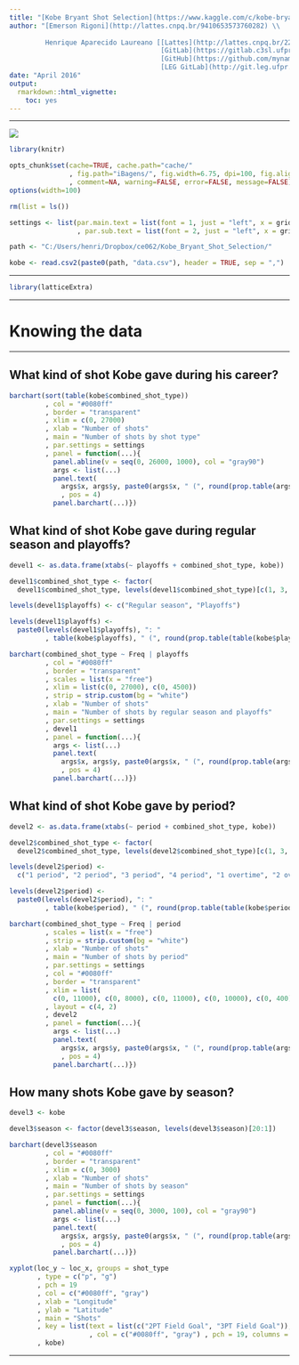 ```yaml
---
title: "[Kobe Bryant Shot Selection](https://www.kaggle.com/c/kobe-bryant-shot-selection)"
author: "[Emerson Rigoni](http://lattes.cnpq.br/9410653573760282) \\
         
         Henrique Aparecido Laureano [[Lattes](http://lattes.cnpq.br/2224901552085090),
                                      [GitLab](https://gitlab.c3sl.ufpr.br/u/hal11),
                                      [GitHub](https://github.com/mynameislaure),
                                      [LEG GitLab](http://git.leg.ufpr.br/u/laureano)]"
date: "April 2016"
output:
  rmarkdown::html_vignette:
    toc: yes
---
```


***

![](cant_really_hit_all.jpg)

```r
library(knitr)

opts_chunk$set(cache=TRUE, cache.path="cache/"
               , fig.path="iBagens/", fig.width=6.75, dpi=100, fig.align="center"
               , comment=NA, warning=FALSE, error=FALSE, message=FALSE)
options(width=100)

rm(list = ls())

settings <- list(par.main.text = list(font = 1, just = "left", x = grid::unit(5, "mm"))
                 , par.sub.text = list(font = 2, just = "left", x = grid::unit(5, "mm")))
```

```r
path <- "C:/Users/henri/Dropbox/ce062/Kobe_Bryant_Shot_Selection/"
```

```r
kobe <- read.csv2(paste0(path, "data.csv"), header = TRUE, sep = ",")
```

***

```r
library(latticeExtra)
```

***

# Knowing the data

***

## What kind of shot Kobe gave during his career?

```r
barchart(sort(table(kobe$combined_shot_type))
         , col = "#0080ff"
         , border = "transparent"
         , xlim = c(0, 27000)
         , xlab = "Number of shots"
         , main = "Number of shots by shot type"
         , par.settings = settings
         , panel = function(...){
           panel.abline(v = seq(0, 26000, 1000), col = "gray90")
           args <- list(...)
           panel.text(
             args$x, args$y, paste0(args$x, " (", round(prop.table(args$x), 3)*100, "%)")
             , pos = 4)
           panel.barchart(...)})
```

## What kind of shot Kobe gave during regular season and playoffs?

```r
devel1 <- as.data.frame(xtabs(~ playoffs + combined_shot_type, kobe))

devel1$combined_shot_type <- factor(
  devel1$combined_shot_type, levels(devel1$combined_shot_type)[c(1, 3, 6, 2, 5, 4)])

levels(devel1$playoffs) <- c("Regular season", "Playoffs")

levels(devel1$playoffs) <-
  paste0(levels(devel1$playoffs), ": "
         , table(kobe$playoffs), " (", round(prop.table(table(kobe$playoffs)), 4)*100, "%)")

barchart(combined_shot_type ~ Freq | playoffs
         , col = "#0080ff"
         , border = "transparent"
         , scales = list(x = "free")
         , xlim = list(c(0, 27000), c(0, 4500))
         , strip = strip.custom(bg = "white")
         , xlab = "Number of shots"
         , main = "Number of shots by regular season and playoffs"
         , par.settings = settings
         , devel1
         , panel = function(...){
           args <- list(...)
           panel.text(
             args$x, args$y, paste0(args$x, " (", round(prop.table(args$x), 3)*100, "%)")
             , pos = 4)
           panel.barchart(...)})
```

## What kind of shot Kobe gave by period?

```r
devel2 <- as.data.frame(xtabs(~ period + combined_shot_type, kobe))

devel2$combined_shot_type <- factor(
  devel2$combined_shot_type, levels(devel2$combined_shot_type)[c(1, 3, 6, 2, 5, 4)])

levels(devel2$period) <-
  c("1 period", "2 period", "3 period", "4 period", "1 overtime", "2 overtime", "3 overtime")

levels(devel2$period) <-
  paste0(levels(devel2$period), ": "
         , table(kobe$period), " (", round(prop.table(table(kobe$period)), 4)*100, "%)")

barchart(combined_shot_type ~ Freq | period
         , scales = list(x = "free")
         , strip = strip.custom(bg = "white")
         , xlab = "Number of shots"
         , main = "Number of shots by period"
         , par.settings = settings
         , col = "#0080ff"
         , border = "transparent"
         , xlim = list(
           c(0, 11000), c(0, 8000), c(0, 11000), c(0, 10000), c(0, 400), c(0, 50), c(0, 8))
         , layout = c(4, 2)
         , devel2
         , panel = function(...){
           args <- list(...)
           panel.text(
             args$x, args$y, paste0(args$x, " (", round(prop.table(args$x), 3)*100, "%)")
             , pos = 4)
           panel.barchart(...)})
```

## How many shots Kobe gave by season?

```r
devel3 <- kobe

devel3$season <- factor(devel3$season, levels(devel3$season)[20:1])

barchart(devel3$season
         , col = "#0080ff"
         , border = "transparent"
         , xlim = c(0, 3000)
         , xlab = "Number of shots"
         , main = "Number of shots by season"
         , par.settings = settings
         , panel = function(...){
           panel.abline(v = seq(0, 3000, 100), col = "gray90")
           args <- list(...)
           panel.text(
             args$x, args$y, paste0(args$x, " (", round(prop.table(args$x), 3)*100, "%)")
             , pos = 4)
           panel.barchart(...)})
```

```r
xyplot(loc_y ~ loc_x, groups = shot_type
       , type = c("p", "g")
       , pch = 19
       , col = c("#0080ff", "gray")
       , xlab = "Longitude"
       , ylab = "Latitude"
       , main = "Shots"
       , key = list(text = list(c("2PT Field Goal", "3PT Field Goal")), points = TRUE
                    , col = c("#0080ff", "gray") , pch = 19, columns = 2)
       , kobe)
```

***